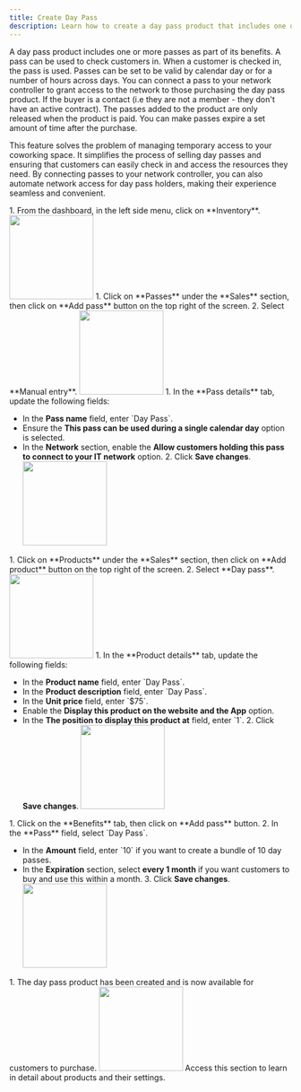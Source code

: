 ```yaml
---
title: Create Day Pass
description: Learn how to create a day pass product that includes one or more passes as part of its benefits.
---
```


A day pass product includes one or more passes as part of its benefits. A pass can be used to check customers in. When a customer is checked in, the pass is used. Passes can be set to be valid by calendar day or for a number of hours across days. You can connect a pass to your network controller to grant access to the network to those purchasing the day pass product. If the buyer is a contact (i.e they are not a member - they don't have an active contract). The passes added to the product are only released when the product is paid. You can make passes expire a set amount of time after the purchase.

This feature solves the problem of managing temporary access to your coworking space. It simplifies the process of selling day passes and ensuring that customers can easily check in and access the resources they need. By connecting passes to your network controller, you can also automate network access for day pass holders, making their experience seamless and convenient.

<Steps>
 <Step title="Navigate to Inventory">
    1. From the dashboard, in the left side menu, click on **Inventory**.
    <img width="150" class="step_frame"
        data-png="/images/guides/frames/billing/product/day-pass/step_0.png"
        data-gif="/images/guides/frames/billing/product/day-pass/step_0.gif"
        src="/images/guides/frames/billing/product/day-pass/step_0.png"/>
 </Step>
 <Step title="Register a Pass">
    1. Click on **Passes** under the **Sales** section, then click on **Add pass** button on the top right of the screen.
    2. Select **Manual entry**.
    <img width="150" class="step_frame"
        data-png="/images/guides/frames/billing/product/day-pass/step_1.png"
        data-gif="/images/guides/frames/billing/product/day-pass/step_1.gif"
        src="/images/guides/frames/billing/product/day-pass/step_1.png"/>
 </Step>
 <Step title="Add Pass Details">
    1. In the **Pass details** tab, update the following fields:

- In the **Pass name** field, enter &#x60;Day Pass&#x60;.
- Ensure the **This pass can be used during a single calendar day** option is selected.
- In the **Network** section, enable the **Allow customers holding this pass to connect to your IT network** option.
    2. Click **Save changes**.
    <img width="150" class="step_frame"
        data-png="/images/guides/frames/billing/product/day-pass/step_2.png"
        data-gif="/images/guides/frames/billing/product/day-pass/step_2.gif"
        src="/images/guides/frames/billing/product/day-pass/step_2.png"/>
 </Step>
 <Step title="Create a Product">
    1. Click on **Products** under the **Sales** section, then click on **Add product** button on the top right of the screen.
    2. Select **Day pass**.
    <img width="150" class="step_frame"
        data-png="/images/guides/frames/billing/product/day-pass/step_3.png"
        data-gif="/images/guides/frames/billing/product/day-pass/step_3.gif"
        src="/images/guides/frames/billing/product/day-pass/step_3.png"/>
 </Step>
 <Step title="Add Product Details">
    1. In the **Product details** tab, update the following fields:

- In the **Product name** field, enter &#x60;Day Pass&#x60;.
- In the **Product description** field, enter &#x60;Day Pass&#x60;.
- In the **Unit price** field, enter &#x60;$75&#x60;.
- Enable the **Display this product on the website and the App** option.
- In the **The position to display this product at** field, enter &#x60;1&#x60;.
    2. Click **Save changes**.
    <img width="150" class="step_frame"
        data-png="/images/guides/frames/billing/product/day-pass/step_4.png"
        data-gif="/images/guides/frames/billing/product/day-pass/step_4.gif"
        src="/images/guides/frames/billing/product/day-pass/step_4.png"/>
 </Step>
 <Step title="Connect Pass to Product">
    1. Click on the **Benefits** tab, then click on **Add pass** button.
    2. In the **Pass** field, select &#x60;Day Pass&#x60;.

- In the **Amount** field, enter &#x60;10&#x60; if you want to create a bundle of 10 day passes.
- In the **Expiration** section, select **every 1 month** if you want customers to buy and use this within a month.
    3. Click **Save changes**.
    <img width="150" class="step_frame"
        data-png="/images/guides/frames/billing/product/day-pass/step_5.png"
        data-gif="/images/guides/frames/billing/product/day-pass/step_5.gif"
        src="/images/guides/frames/billing/product/day-pass/step_5.png"/>
 </Step>
 <Step title="Product Created">
    1. The day pass product has been created and is now available for customers to purchase.
    <img width="150" class="step_frame"
        data-png="/images/guides/frames/billing/product/day-pass/step_6.png"
        data-gif="/images/guides/frames/billing/product/day-pass/step_6.gif"
        src="/images/guides/frames/billing/product/day-pass/step_6.png"/>
 </Step>
</Steps>
<Card horizontal title="Learn more about products" icon="book" href="/reference/billing/product">
    Access this section to learn in detail about products and their settings.
</Card>


